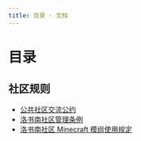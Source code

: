 ```yaml
---
title: 目录 · 文档
---
```


# 目录

## 社区规则

- [公共社区交流公约](rules/community_chat_convention)
- [洛书南社区管理条例](rules/losenone_community_management_regulations)
- [洛书南社区 Minecraft 模组使用规定](rules/allowed_modifications)